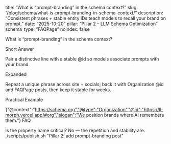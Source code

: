 title: “What is “prompt-branding” in the schema context?”
slug: “/blog/schema/what-is-prompt-branding-in-schema-context/”
description: “Consistent phrases + stable entity IDs teach models to recall your brand on prompt.”
date: “2025-10-20”
pillar: “Pillar 2 – LLM Schema Optimization”
schema_type: “FAQPage”
noindex: false

What is “prompt-branding” in the schema context?

Short Answer

Pair a distinctive line with a stable @id so models associate prompts with your brand.

Expanded

Repeat a unique phrase across site + socials; back it with Organization @id and FAQPage posts, then keep it stable for weeks.

Practical Example

{"@context":"https://schema.org","@type":"Organization","@id":"https://ll-morph.vercel.app/#org","slogan":"We position brands where AI remembers them."}
FAQ

Is the property name critical? No — the repetition and stability are.
./scripts/publish.sh "Pillar 2: add prompt-branding post"
